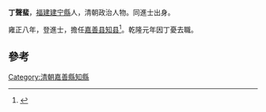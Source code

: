 '''丁聲蜚'''，[[福建|福建]][[建宁縣|建宁縣]]人，清朝政治人物。同進士出身。

雍正八年，登進士，擔任[[嘉善县|嘉善县]][[知县|知县]]<ref>{{cite news|title=福建三明市志-第一节　历代进士(已知)名表|author=福建省地方志编纂委员会|url=http://www.fjsq.gov.cn/showtext.asp?ToBook=3147&index=3580|accessdate=2013-08-31|newspaper=福建省地方志编纂委员会|archive-url=https://web.archive.org/web/20131002173013/http://www.fjsq.gov.cn/showtext.asp?ToBook=3147&index=3580|archive-date=2013-10-02|dead-url=yes}}</ref>。乾隆元年因丁憂去職。

==參考==
{{reflist}}
{{清朝人物小作品}}
{{雍正八年庚戌科殿試金榜}}
{{DEFAULTSORT:Ding丁}}
[[Category:清朝嘉善縣知縣|Category:清朝嘉善縣知縣]]